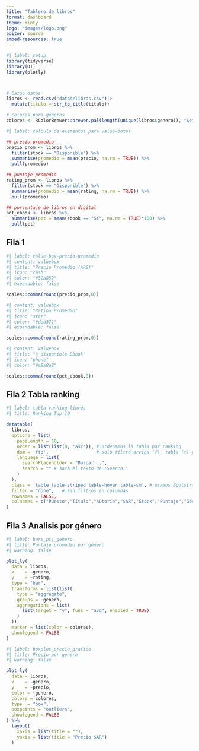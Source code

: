 ```yaml
---
title: "Tablero de libros"
format: dashboard
theme: minty
logo: "images/logo.png"
editor: source
embed-resources: true
---
```


```r
#| label: setup
library(tidyverse)
library(DT)
library(plotly)



# Cargo datos
libros <- read.csv("datos/libros.csv")|> 
  mutate(titulo = str_to_title(titulo))

# colores para géneros
colores <- RColorBrewer::brewer.pal(length(unique(libros$genero)), "Set3")

```

```r
#| label: calculo de elementos para value-boxes

## precio promedio
precio_prom <- libros %>%
  filter(stock == "Disponible") %>%
  summarise(promedio = mean(precio, na.rm = TRUE)) %>%
  pull(promedio)

## puntaje promedio
rating_prom <- libros %>%
  filter(stock == "Disponible") %>%
  summarise(promedio = mean(rating, na.rm = TRUE)) %>%
  pull(promedio)

## porcentaje de libros en digital
pct_ebook <- libros %>%
  summarise(pct = mean(ebook == "Sí", na.rm = TRUE)*100) %>%
  pull(pct)


```
## Fila 1

```r
#| label: value-box-precio-promedio
#| content: valuebox
#| title: "Precio Promedio (ARS)"
#| icon: "cash"
#| color: "#32a852"
#| expandable: false

scales::comma(round(precio_prom,0))

```

```r
#| content: valuebox
#| title: "Rating Promedio"
#| icon: "star"
#| color: "#ded371"
#| expandable: false

scales::comma(round(rating_prom,0))
```

```r
#| content: valuebox
#| title: "% disponible Ebook"
#| icon: "phone"
#| color: "#a8a8a8"

scales::comma(round(pct_ebook,0))
```

## Fila 2 Tabla ranking

```r
#| label: tabla-ranking-libros
#| title: Ranking Top 10

datatable(
  libros,
  options = list(
    pageLength = 10,
    order = list(list(0, 'asc')), # ordenamos la tabla por ranking
    dom = 'ftp',                  # solo filtro arriba (f), tabla (t) y paginación (p)
    language = list(
      searchPlaceholder = "Buscar...",
      search = "" # saca el texto de 'Search:'
    )
  ),
  class = 'table table-striped table-hover table-sm', # usamos Bootstrap 
  filter = "none",   # sin filtros en columnas
  rownames = FALSE,
  colnames = c("Puesto","Título","Autoría","$AR","Stock","Puntaje","Género","Pág.","Ebook")
)
```

## Fila 3 Analisis por género

```r
#| label: bars_ptj_genero
#| title: Puntaje promedio por género
#| warning: false

plot_ly(
  data = libros,
  x    = ~genero,
  y    = ~rating,
  type = "bar",
  transforms = list(list(
    type = "aggregate",
    groups = ~genero,
    aggregations = list(
      list(target = "y", func = "avg", enabled = TRUE)
    )
  )),
  marker = list(color = colores),
  showlegend = FALSE
)
```


```r
#| label: boxplot_precio_grafico
#| title: Precio por genero
#| warning: false

plot_ly(
  data = libros,
  x    = ~genero,
  y    = ~precio,
  color = ~genero,
  colors = colores,
  type  = "box",
  boxpoints = "outliers",
  showlegend = FALSE
) %>%
  layout(
    xaxis = list(title = ""),
    yaxis = list(title = "Precio $AR")
  )
```
